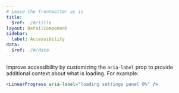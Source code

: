 ```yaml
---
# Leave the frontmatter as is
title:
  $ref: ./#/title
layout: DetailComponent
sidebar:
  label: Accessibility
data:
  $ref: ./#/data
---
```


Improve accessibility by customizing the `aria-label` prop to provide additional context about what is loading. For example:

```jsx
<LinearProgress aria-label="loading settings panel 0%" />
```
